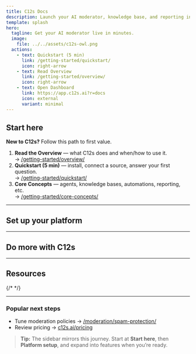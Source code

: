 ```yaml
---
title: C12s Docs
description: Launch your AI moderator, knowledge base, and reporting in minutes. These docs get you from zero → live on Discord/Telegram fast, then helps you scale safely with automations and analytics.
template: splash
hero:
  tagline: Get your AI moderator live in minutes.
  image:
    file: ../../assets/c12s-owl.png
  actions:
    - text: Quickstart (5 min)
      link: /getting-started/quickstart/
      icon: right-arrow
    - text: Read Overview
      link: /getting-started/overview/
      icon: right-arrow
    - text: Open Dashboard
      link: https://app.c12s.ai?r=docs
      icon: external
      variant: minimal
---
```



## Start here

**New to C12s?** Follow this path to first value.

1. **Read the Overview** — what C12s does and when/how to use it.  
   → [/getting-started/overview/](/getting-started/overview/)
2. **Quickstart (5 min)** — install, connect a source, answer your first question.  
   → [/getting-started/quickstart/](/getting-started/quickstart/)
3. **Core Concepts** — agents, knowledge bases, automations, reporting, etc.  
   → [/getting-started/core-concepts/](/getting-started/core-concepts/)

---

## Set up your platform

<CardGrid stagger>
  <LinkCard
    title="Discord"
    href="/platforms/discord/install/"
    description="Add the bot to your server, set permissions/intents, connect it to your organization and run a health check or test."
  >
  </LinkCard>
  <LinkCard
    title="Telegram"
    href="/platforms/telegram/install/"
    description="Add the bot to your group with the right permissions, and connect it to your organization."
  >
  </LinkCard>
  <LinkCard
    title="Slack (Beta)"
    href="/platforms/slack/install/"
    description="Early access instructions for adding the bot to your workspace, connecting it to your organization and current beta limitations."
  >
  </LinkCard>
</CardGrid>

---

## Do more with C12s

<CardGrid stagger>
  <LinkCard
    title="Knowledge Base & AI"
    href="/knowledge/creating-sources/"
    description="Add sources (files, URLs, FAQs), customize the AI's personality, and blend real-time APIs for live answers (soon)."
  >
  </LinkCard>
  <LinkCard
    title="Moderation & Safety"
    href="/moderation/spam-protection/"
    description="Detect spam/scams and enforce policy-driven actions."
  >
  </LinkCard>
  <LinkCard
    title="Automations & Workflows"
    href="/automations/"
    description="Autoresponses, tickets (soon), schedules, and webhooks that connect your stack (soon)."
  >
  </LinkCard>
  <LinkCard
    title="Reporting & Analytics"
    href="/analytics/dashboards/"
    description="Track AI & moderator performance, user sentiment (soon) and hotspot detection (soon); schedule recurring reports."
  >
  </LinkCard>
  <LinkCard
    title="Account & Billing"
    href="/account/account-billing/"
    description="Manage your account, billing, and subscription."
  >
  </LinkCard>
</CardGrid>

---

## Resources

<CardGrid stagger>
{/*
<LinkCard
    title="Troubleshooting"
    href="/resources/troubleshooting/"
    description="Fix common setup and connectivity issues fast."
  >
  </LinkCard>
  <LinkCard
    title="FAQ"
    href="/resources/faq/"
    description="Short, decisive answers to the most asked questions."
  >
  </LinkCard>
*/}
  <LinkCard
    title="Changelog"
    href="/resources/changelog/"
    description="What’s new, improved, and fixed."
  >
  </LinkCard>
  <LinkCard
    title="Status"
    href="https://status.c12s.ai"
    description="Live service health and historical uptime."
  >
  </LinkCard>
  <LinkCard
    title="Contact Support"
    href="https://t.me/c12s_ai"
    description="Reach our team for account or technical help."
  >
  </LinkCard>
</CardGrid>

---

### Popular next steps

- Tune moderation policies → [/moderation/spam-protection/](/moderation/spam-protection/)  
- Review pricing → [c12s.ai/pricing](https://c12s.ai/pricing)

> **Tip:** The sidebar mirrors this journey. Start at **Start here**, then **Platform setup**, and expand into features when you’re ready.
